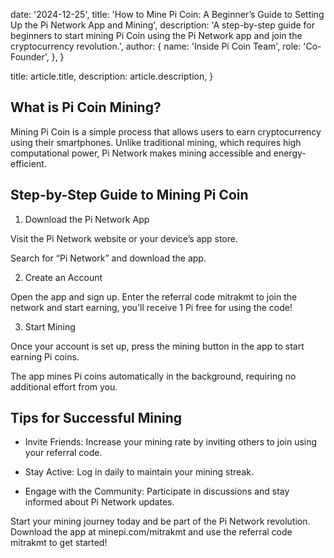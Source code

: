   date: '2024-12-25',
  title:
    'How to Mine Pi Coin: A Beginner’s Guide to Setting Up the Pi Network App and Mining',
  description:
    'A step-by-step guide for beginners to start mining Pi Coin using the Pi Network app and join the cryptocurrency revolution.',
  author: {
    name: 'Inside Pi Coin Team',
    role: 'Co-Founder',
  },
}

  title: article.title,
  description: article.description,
}

## What is Pi Coin Mining?

Mining Pi Coin is a simple process that allows users to earn cryptocurrency using their smartphones. Unlike traditional mining, which requires high computational power, Pi Network makes mining accessible and energy-efficient.

## Step-by-Step Guide to Mining Pi Coin

1. Download the Pi Network App

Visit the Pi Network website or your device’s app store.

Search for “Pi Network” and download the app.

2. Create an Account

Open the app and sign up. Enter the referral code mitrakmt to join the network and start earning, you'll receive 1 Pi free for using the code!

3. Start Mining

Once your account is set up, press the mining button in the app to start earning Pi coins.

The app mines Pi coins automatically in the background, requiring no additional effort from you.

## Tips for Successful Mining

- Invite Friends: Increase your mining rate by inviting others to join using your referral code.

- Stay Active: Log in daily to maintain your mining streak.

- Engage with the Community: Participate in discussions and stay informed about Pi Network updates.

Start your mining journey today and be part of the Pi Network revolution. Download the app at minepi.com/mitrakmt and use the referral code mitrakmt to get started!
